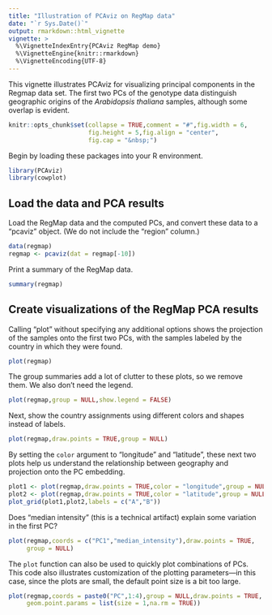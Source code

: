 ```yaml
---
title: "Illustration of PCAviz on RegMap data"
date: "`r Sys.Date()`"
output: rmarkdown::html_vignette
vignette: >
  %\VignetteIndexEntry{PCAviz RegMap demo}
  %\VignetteEngine{knitr::rmarkdown}
  %\VignetteEncoding{UTF-8}
---
```


This vignette illustrates PCAviz for visualizing principal components
in the Regmap data set. The first two PCs of the genotype data
distinguish geographic origins of the *Arabidopsis thaliana* samples,
although some overlap is evident.

```r
knitr::opts_chunk$set(collapse = TRUE,comment = "#",fig.width = 6,
                      fig.height = 5,fig.align = "center",
                      fig.cap = "&nbsp;")
```

Begin by loading these packages into your R environment.

```r
library(PCAviz)
library(cowplot)
```

## Load the data and PCA results

Load the RegMap data and the computed PCs, and convert these data to a
"pcaviz" object. (We do not include the "region" column.)

```r
data(regmap)
regmap <- pcaviz(dat = regmap[-10])
```

Print a summary of the RegMap data.

```r
summary(regmap)
```

## Create visualizations of the RegMap PCA results

Calling "plot" without specifying any additional options shows the
projection of the samples onto the first two PCs, with the samples
labeled by the country in which they were found.

```r
plot(regmap)
```

The group summaries add a lot of clutter to these plots, so
we remove them. We also don't need the legend.

```r
plot(regmap,group = NULL,show.legend = FALSE)
```

Next, show the country assignments using different colors and shapes 
instead of labels.

```r
plot(regmap,draw.points = TRUE,group = NULL)
```

By setting the `color` argument to "longitude" and "latitude", these
next two plots help us understand the relationship between geography
and projection onto the PC embedding.

```r
plot1 <- plot(regmap,draw.points = TRUE,color = "longitude",group = NULL)
plot2 <- plot(regmap,draw.points = TRUE,color = "latitude",group = NULL)
plot_grid(plot1,plot2,labels = c("A","B"))
```

Does "median intensity" (this is a technical artifact) explain some
variation in the first PC?

```r
plot(regmap,coords = c("PC1","median_intensity"),draw.points = TRUE,
     group = NULL)
```

The `plot` function can also be used to quickly plot combinations of PCs. 
This code also illustrates customization of the plotting parameters---in this 
case, since the plots are small, the default point size is a bit too large.

```r
plot(regmap,coords = paste0("PC",1:4),group = NULL,draw.points = TRUE,
     geom.point.params = list(size = 1,na.rm = TRUE))
```
